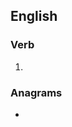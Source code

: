 ==English==

===Verb===
{{head|en|verb form}}

# {{en-past of|single}}

===Anagrams===
* {{anagrams|en|dingles|eldings|engilds}}
